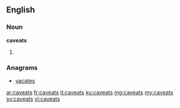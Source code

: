 ==English==

===Noun===
'''caveats'''

# {{plural of|caveat}}

===Anagrams===
* [[vacates#English|vacates]]

[[ar:caveats]]
[[fr:caveats]]
[[it:caveats]]
[[ku:caveats]]
[[mg:caveats]]
[[my:caveats]]
[[sv:caveats]]
[[vi:caveats]]